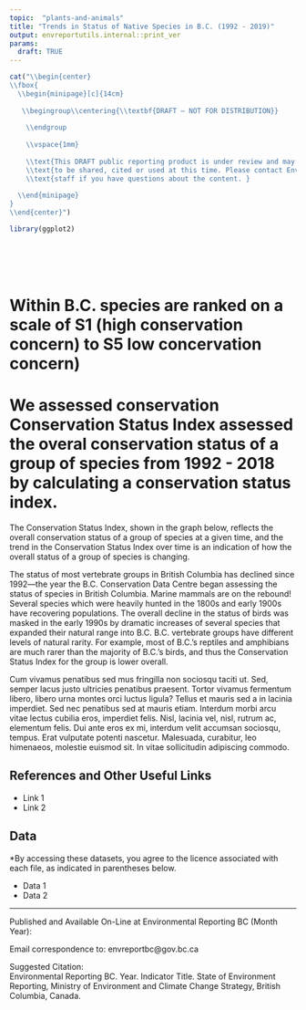 ```yaml
---
topic:  "plants-and-animals"
title: "Trends in Status of Native Species in B.C. (1992 - 2019)"
output: envreportutils.internal::print_ver
params:
  draft: TRUE
---
```

<!--
# Copyright 2019 Province of British Columbia
#
# Licensed under the Apache License, Version 2.0 (the "License");
# you may not use this file except in compliance with the License.
# You may obtain a copy of the License at
#
# http://www.apache.org/licenses/LICENSE-2.0
#
# Unless required by applicable law or agreed to in writing, software distributed under the License is distributed on an "AS IS" BASIS,
# WITHOUT WARRANTIES OR CONDITIONS OF ANY KIND, either express or implied.
# See the License for the specific language governing permissions and limitations under the License.

-->

```r
cat("\\begin{center}
\\fbox{
  \\begin{minipage}[c]{14cm}
 
   \\begingroup\\centering{\\textbf{DRAFT – NOT FOR DISTRIBUTION}}
   
    \\endgroup
    
    \\vspace{1mm}
   
    \\text{This DRAFT public reporting product is under review and may change. It is not intended}
    \\text{to be shared, cited or used at this time. Please contact Environmental Reporting BC program}
    \\text{staff if you have questions about the content. }
   
  \\end{minipage}
}
\\end{center}")
```




```r
library(ggplot2)







```


# Within B.C. species are ranked on a scale of S1 (high conservation concern) to S5 low concervation concern)

# We assessed conservation  Conservation Status Index assessed the overal conservation status of a group of species from 1992 - 2018 by calculating a conservation status index. 

The Conservation Status Index, shown in the graph below, reflects the overall conservation status of a group of species at a given time, and the trend in the Conservation Status Index over time is an indication of how the overall status of a group of species is changing.

The status of most vertebrate groups in British Columbia has declined since 1992—the year the B.C. Conservation Data Centre began assessing the status of species in British Columbia.
Marine mammals are on the rebound! Several species which were heavily hunted in the 1800s and early 1900s have recovering populations.
The overall decline in the status of birds was masked in the early 1990s by dramatic increases of several species that expanded their natural range into B.C.
B.C. vertebrate groups have different levels of natural rarity. For example, most of B.C.'s reptiles and amphibians are much rarer than the majority of B.C.'s birds, and thus the Conservation Status Index for the group is lower overall.


Cum vivamus penatibus sed mus fringilla non sociosqu taciti ut. Sed, semper lacus justo ultricies penatibus praesent. Tortor vivamus fermentum libero, libero urna montes orci luctus ligula? Tellus et mauris sed a in lacinia imperdiet. Sed nec penatibus sed at mauris etiam. Interdum morbi arcu vitae lectus cubilia eros, imperdiet felis. Nisl, lacinia vel, nisl, rutrum ac, elementum felis. Dui ante eros ex mi, interdum velit accumsan sociosqu, tempus. Erat vulputate potenti nascetur. Malesuada, curabitur, leo himenaeos, molestie euismod sit. In vitae sollicitudin adipiscing commodo.

## References and Other Useful Links

* Link 1
* Link 2

## Data

\*By accessing these datasets, you agree to the licence associated with each file, as indicated in parentheses below.

* Data 1
* Data 2

----

Published and Available On-Line at Environmental Reporting BC (Month Year):  
[](http://www.env.gov.bc.ca/soe)

Email correspondence to: envreportbc@gov.bc.ca

Suggested Citation:  
Environmental Reporting BC. Year. Indicator Title. State of Environment Reporting, Ministry of Environment and Climate Change Strategy, British Columbia, Canada.
